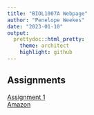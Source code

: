 ```yaml
---
title: "BIOL1007A Webpage"
author: "Penelope Weekes"
date: "2023-01-10"
output: 
  prettydoc::html_pretty:
    theme: architect
    highlight: github
---
```


## Assignments
[Assignment 1](assignment1.html)  
[Amazon](https://www.amazon.com/?tag=amazusnavi-20&hvadid=381823327651&hvpos=&hvnetw=g&hvrand=1024416889049428985&hvpone=&hvptwo=&hvqmt=e&hvdev=c&hvdvcmdl=&hvlocint=&hvlocphy=9003115&hvtargid=kwd-10573980&ref=pd_sl_7j18redljs_e&hydadcr=28883_11845442&gclid=Cj0KCQiAtvSdBhD0ARIsAPf8oNldaBbQb_JiBiN_Bqca0i8kIxJPDk80bivqrgKWCtsMYrVASDg7BRYaAnqbEALw_wcB)